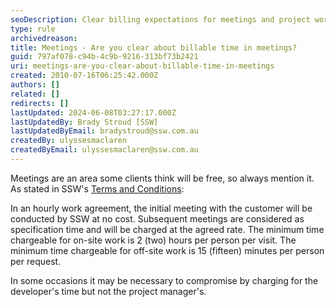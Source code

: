 ```yaml
---
seoDescription: Clear billing expectations for meetings and project work to avoid misunderstandings with clients.
type: rule
archivedreason:
title: Meetings - Are you clear about billable time in meetings?
guid: 797af078-c94b-4c9b-9216-313bf73b2421
uri: meetings-are-you-clear-about-billable-time-in-meetings
created: 2010-07-16T06:25:42.000Z
authors: []
related: []
redirects: []
lastUpdated: 2024-06-08T03:27:17.000Z
lastUpdatedBy: Brady Stroud [SSW]
lastUpdatedByEmail: bradystroud@ssw.com.au
createdBy: ulyssesmaclaren
createdByEmail: ulyssesmaclaren@ssw.com.au
---
```


Meetings are an area some clients think will be free, so always mention it.
As stated in SSW's [Terms and Conditions](http://www.ssw.com.au/ssw/Standards/Forms/ConsultingOrderTermsConditions.aspx):

In an hourly work agreement, the initial meeting with the customer will be conducted by SSW at no cost. Subsequent meetings are considered as specification time and will be charged at the agreed rate. The minimum time chargeable for on-site work is 2 (two) hours per person per visit. The minimum time chargeable for off-site work is 15 (fifteen) minutes per person per request.

In some occasions it may be necessary to compromise by charging for the developer's time but not the project manager's.
